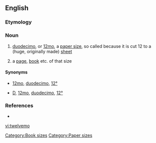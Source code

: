 ==English==

===Etymology===
{{suffix|twelve|mo}}

===Noun===
{{en-noun}}

# {{context|paper}} [[duodecimo]], or [[12mo]], a [[paper size]], so called because it is cut 12 to a (huge, originally made) [[sheet]]
# {{printing}} a [[page]], [[book]] etc. of that size

====Synonyms====
* {{sense|page size}} [[12mo]], [[duodecimo]], [[12°]]
* {{sense|book size}} [[D]], [[12mo]], [[duodecimo]], [[12°]]

===References===
* {{R:Websters}}

{{Book-B}}

[[Category:Book sizes]]
[[Category:Paper sizes]]

[[vi:twelvemo]]